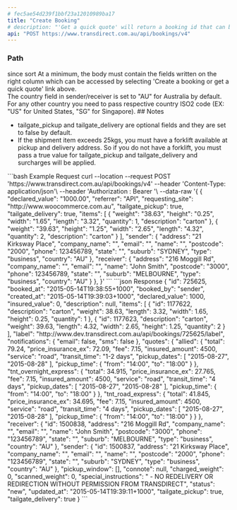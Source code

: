 ```yaml
---
# fec5ae54d239f1bbf23a12010989ba17
title: "Create Booking"
# description: "'Get a quick quote' will return a booking id that can be further updated with sender, receiver and other shipping options."
api: "POST https://www.transdirect.com.au/api/bookings/v4"
---
```

### Path 
<ParamField path="since" type="string">
since
</ParamField>
<ParamField path="sort" type="string">
sort
</ParamField>
At a minimum, the body must contain the fields written on the right column which can be accessed by selecting 'Create a booking or get a quick quote' link above.
<br />The country field in sender/receiver is set to "AU" for Australia by default. For any other country you need to pass respective country ISO2 code (EX: "US" for United States, "SG" for Singapore).
## Notes
<ul>
  <li>tailgate_pickup and tailgate_delivery are optional fields and they are set to false by default.</li>
  <li>If the shipment item exceeds 25kgs, you must have a forklift available at pickup and delivery address. So if you do not have a forklift, you must pass a true value for tailgate_pickup and tailgate_delivery and surcharges will be applied.</li>
</ul>
<RequestExample>
```bash Example Request
curl --location --request POST 'https://www.transdirect.com.au/api/bookings/v4'
--header 'Content-Type: application/json'\
--header 'Authorization : Bearer <fec5ae54d239f1bbf23a12010989ba17>'\
--data-raw '{
   {
  "declared_value": "1000.00",
  "referrer": "API",
  "requesting_site": "http://www.woocommerce.com.au",
  "tailgate_pickup": true,
  "tailgate_delivery": true,
  "items": [
    {
      "weight": "38.63",
      "height": "0.25",
      "width": "1.65",
      "length": "3.32",
      "quantity": 1,
      "description": "carton"
    },
    {
      "weight": "39.63",
      "height": "1.25",
      "width": "2.65",
      "length": "4.32",
      "quantity": 2,
      "description": "carton"
    }
  ],
  "sender": {
    "address": "21 Kirksway Place",
    "company_name": "",
    "email": "",
    "name": "",
    "postcode": "2000",
    "phone": 123456789,
    "state": "",
    "suburb": "SYDNEY",
    "type": "business",
    "country": "AU"
  },
  "receiver": {
    "address": "216 Moggill Rd",
    "company_name": "",
    "email": "",
    "name": "John Smith",
    "postcode": "3000",
    "phone": 123456789,
    "state": "",
    "suburb": "MELBOURNE",
    "type": "business",
    "country": "AU"
  }
},
}'
``` 
</RequestExample>   
<ResponseExample>
```json Response
{
  "id": 725625,
  "booked_at": "2015-05-14T19:38:55+1000",
  "booked_by": "sender",
  "created_at": "2015-05-14T19:39:03+1000",
  "declared_value": 1000,
  "insured_value": 0,
  "description": null,
  "items": [
    {
      "id": 1177622,
      "description": "carton",
      "weight": 38.63,
      "length": 3.32,
      "width": 1.65,
      "height": 0.25,
      "quantity": 1
    },
    {
      "id": 1177623,
      "description": "carton",
      "weight": 39.63,
      "length": 4.32,
      "width": 2.65,
      "height": 1.25,
      "quantity": 2
    }
  ],
  "label": "http://www.dev.transdirect.com.au/api/bookings/725625/label",
  "notifications": {
    "email": false,
    "sms": false
  },
  "quotes": {
    "allied": {
      "total": 79.24,
      "price_insurance_ex": 72.09,
      "fee": 7.15,
      "insured_amount": 4500,
      "service": "road",
      "transit_time": "1-2 days",
      "pickup_dates": [
        "2015-08-27",
        "2015-08-28"
      ],
      "pickup_time": {
        "from": "14:00",
        "to": "18:00"
      }
    },
    "tnt_overnight_express": {
      "total": 34.915,
      "price_insurance_ex": 27.765,
      "fee": 7.15,
      "insured_amount": 4500,
      "service": "road",
      "transit_time": "4 days",
      "pickup_dates": [
        "2015-08-27",
        "2015-08-28"
      ],
      "pickup_time": {
        "from": "14:00",
        "to": "18:00"
      }
    },
    "tnt_road_express": {
      "total": 41.845,
      "price_insurance_ex": 34.695,
      "fee": 7.15,
      "insured_amount": 4500,
      "service": "road",
      "transit_time": "4 days",
      "pickup_dates": [
        "2015-08-27",
        "2015-08-28"
      ],
      "pickup_time": {
        "from": "14:00",
        "to": "18:00"
      }
    }
  },
  "receiver": {
    "id": 1500838,
    "address": "216 Moggill Rd",
    "company_name": "",
    "email": "",
    "name": "John Smith",
    "postcode": "3000",
    "phone": "123456789",
    "state": "",
    "suburb": "MELBOURNE",
    "type": "business",
    "country": "AU"
  },
  "sender": {
    "id": 1500837,
    "address": "21 Kirksway Place",
    "company_name": "",
    "email": "",
    "name": "",
    "postcode": "2000",
    "phone": "123456789",
    "state": "",
    "suburb": "SYDNEY",
    "type": "business",
    "country": "AU"
  },
  "pickup_window": [],
  "connote": null,
  "charged_weight": 0,
  "scanned_weight": 0,
  "special_instructions": " - NO REDELIVERY OR REDIRECTION WITHOUT PERMISSION FROM TRANSDIRECT",
  "status": "new",
  "updated_at": "2015-05-14T19:39:11+1000",
  "tailgate_pickup": true,
  "tailgate_delivery": true
}
```
</ResponseExample>